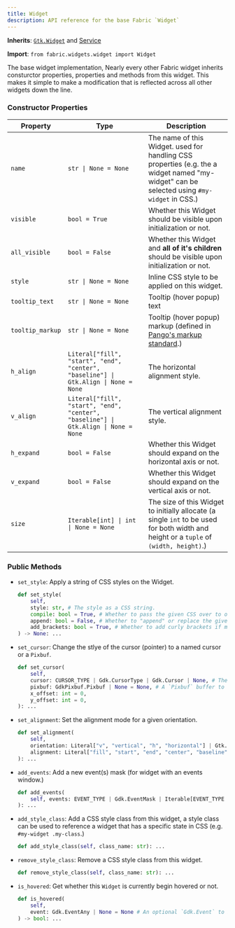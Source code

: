 ```yaml
---
title: Widget
description: API reference for the base Fabric `Widget`
---
```


**Inherits**: [`Gtk.Widget`](https://docs.gtk.org/gtk3/class.Widget.html) and [Service](../guide/services.mdx)

**Import**: `from fabric.widgets.widget import Widget`


The base widget implementation, Nearly every other Fabric widget inherits consturctor properties, properties and methods from this widget. This makes it simple to make a modification that is reflected across all other widgets down the line.

### Constructor Properties

| Property         | Type                                                                                | Description                                                                                                                                |
| ---------------- | ----------------------------------------------------------------------------------- | ------------------------------------------------------------------------------------------------------------------------------------------ |
| `name`           | `str \| None = None`                                                                | The name of this Widget. used for handling CSS properties (e.g. the a widget named "my-widget" can be selected using `#my-widget` in CSS.) |
| `visible`        | `bool = True`                                                                       | Whether this Widget should be visible upon initialization or not.                                                                          |
| `all_visible`    | `bool = False`                                                                      | Whether this Widget and **all of it's children** should be visible upon initialization or not.                                             |
| `style`          | `str \| None = None`                                                                | Inline CSS style to be applied on this widget.                                                                                             |
| `tooltip_text`   | `str \| None = None`                                                                | Tooltip (hover popup) text                                                                                                                 |
| `tooltip_markup` | `str \| None = None`                                                                | Tooltip (hover popup) markup (defined in [Pango's markup standard](https://docs.gtk.org/Pango/pango_markup.html).)                         |
| `h_align`        | `Literal["fill", "start", "end", "center", "baseline"] \| Gtk.Align \| None = None` | The horizontal alignment style.                                                                                                            |
| `v_align`        | `Literal["fill", "start", "end", "center", "baseline"] \| Gtk.Align \| None = None` | The vertical alignment style.                                                                                                              |
| `h_expand`       | `bool = False`                                                                      | Whether this Widget should expand on the horizontal axis or not.                                                                           |
| `v_expand`       | `bool = False`                                                                      | Whether this Widget should expand on the vertical axis or not.                                                                             |
| `size`           | `Iterable[int] \| int \| None = None`                                               | The size of this Widget to initially allocate (a single `int` to be used for both width and height or a `tuple` of `(width, height)`.)     |

### Public Methods

- `set_style`: Apply a string of CSS styles on the Widget.
    ```python
    def set_style(
        self,
        style: str, # The style as a CSS string.
        compile: bool = True, # Whether to pass the given CSS over to our preprocessor (FASS), used for features like macros, constants, web-css variables and more.
        append: bool = False, # Whether to "append" or replace the given stylesheet with the already existing styles list.
        add_brackets: bool = True, # Whether to add curly brackets if missing or not.
    ) -> None: ...
    ```

- `set_cursor`: Change the stlye of the cursor (pointer) to a named cursor or a `Pixbuf`.
    ```python
    def set_cursor(
        self,
        cursor: CURSOR_TYPE | Gdk.CursorType | Gdk.Cursor | None, # The source of the cursor to use, either be a named cursor or a RAW object for a cursor (`Gdk.CursorType` / `Gdk.Cursor`.)
        pixbuf: GdkPixbuf.Pixbuf | None = None, # A `Pixbuf` buffer to use instead of a pre-existing cursor type.
        x_offset: int = 0,
        y_offset: int = 0,
    ): ...
    ```

- `set_alignment`: Set the alignment mode for a given orientation.
    ```python
    def set_alignment(
        self,
        orientation: Literal["v", "vertical", "h", "horizontal"] | Gtk.Orientation,
        alignment: Literal["fill", "start", "end", "center", "baseline"] | Gtk.Align,
    ): ...
    ```

- `add_events`: Add a new event(s) mask (for widget with an events window.)
    ```python
    def add_events(
        self, events: EVENT_TYPE | Gdk.EventMask | Iterable[EVENT_TYPE | Gdk.EventMask]
    ): ...
    ```

- `add_style_class`: Add a CSS style class from this widget, a style class can be used to reference a widget that has a specific state in CSS (e.g. `#my-widget .my-class`.)
    ```python
    def add_style_class(self, class_name: str): ...
    ```

- `remove_style_class`: Remove a CSS style class from this widget.
    ```python
    def remove_style_class(self, class_name: str): ...
    ```

- `is_hovered`: Get whether this `Widget` is currently begin hovered or not.
    ```python 
    def is_hovered(
        self,
        event: Gdk.EventAny | None = None # An optional `Gdk.Event` to be used for the calculations (for more accuracy.)
    ) -> bool: ...
    ```
